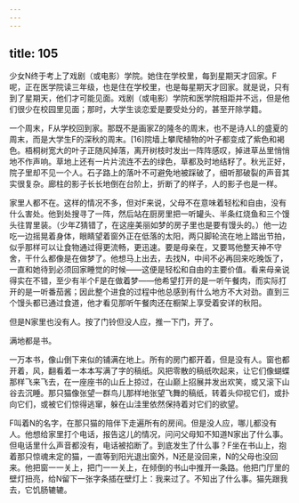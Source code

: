 ```yaml
---
---
---
```

title: 105
---



少女N终于考上了戏剧（或电影）学院。她住在学校里，每到星期天才回家。F呢，正在医学院读三年级，也是住在学校里，也是每星期天才回家。就是说，只有到了星期天，他们才可能见面。戏剧（或电影）学院和医学院相距并不远，但是他们很少在校园里见面；那时，大学生谈恋爱是要受处分的，甚至开除学籍。

一个周末，F从学校回到家。那既不是画家Z的隆冬的周末，也不是诗人L的盛夏的周末，而是大学生F的深秋的周末。[16]院墙上攀爬植物的叶子都变成了紫色和褐色。梧桐树宽大的叶子正随风掉落，离开树枝时发出一阵阵感叹，掉进草丛里悄悄地不作声响。草地上还有一片片流连不去的绿色，草都及时地结籽了。秋光正好，院子里却不见一个人。石子路上的落叶不可避免地被踩破了，细听那破裂的声音其实很复杂。廊柱的影子长长地倒在台阶上，折断了的样子，人的影子也是一样。

家里人都不在。这样的情况不多，但对F来说，父母不在意味着轻松和自由，没有什么害处。他到处搜寻了一阵，然后站在厨房里把一听罐头、半条红烧鱼和三个馒头往胃里装。（少年Z猜错了，在这座美丽如梦的房子里也是要有馒头的。）他一边吃一边摇晃着身体，眼睛望着窗外正在低落的太阳，两只脚轮流在地上踏出节拍，似乎那样可以让食物通过得更流畅，更迅速。要是母亲在，又要骂他整天神不守舍，干什么都像是在做梦了。他想马上出去，去找N，中间不必再回来吃晚饭了，一直和她待到必须回家睡觉的时候——这便是轻松和自由的主要价值。看来母亲说得实在不错，至少有半个F是在做着梦——他希望打开的是一听午餐肉，而实际打开的是一听番茄酱；因此整个进食的过程中他总感到有什么地方不大对劲。直到三个馒头都已通过食道，他才看见那听午餐肉还在橱架上享受着安详的秋阳。

但是N家里也没有人。按了门铃但没人应，推一下门，开了。

满地都是书。

一万本书，像山倒下来似的铺满在地上。所有的房门都开着，但是没有人。窗也都开着，风，翻看着一本本写满了字的稿纸。风把零散的稿纸吹起来，让它们像蝴蝶那样飞来飞去，在一座座书的山丘上掠过，在山巅上招展并发出欢笑，或又滚下山谷去沉睡。那只猫像张望一群鸟儿那样地张望飞舞的稿纸，转着头仰视它们，或扑向它们，或被它们惊得逃窜，躲在山洼里依然保持着对它们的欲望。

F叫着N的名字，在那只猫的陪伴下走遍所有的房间。但是没人应，哪儿都没有人。他想给家里打个电话，报告这儿的情况，问问父母知不知道N家出了什么事。但电话里什么声音都没有，电话被掐断了。到底发生了什么事？F坐在书山上，抱着那只惊魂未定的猫，一直等到阳光退出窗外，N还是没回来，N的父母也没回来。他把窗一一关上，把门一一关上，在倾倒的书山中推开一条路。他把门厅里的壁灯扭亮，给N留下一张字条插在壁灯上：我来过了。不知出了什么事。猫先跟我去，它饥肠辘辘。